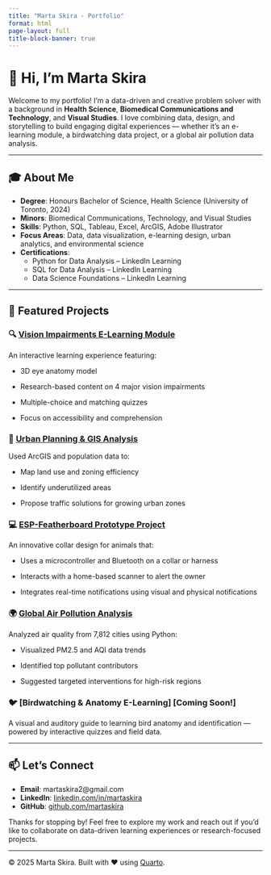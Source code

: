 ```yaml
---
title: "Marta Skira - Portfolio"
format: html
page-layout: full
title-block-banner: true
---
```


# 👋 Hi, I'm Marta Skira

Welcome to my portfolio! I'm a data-driven and creative problem solver with a background in **Health Science**, **Biomedical Communications and Technology**, and **Visual Studies**. I love combining data, design, and storytelling to build engaging digital experiences — whether it's an e-learning module, a birdwatching data project, or a global air pollution data analysis.

---

## 🎓 About Me

- **Degree**: Honours Bachelor of Science, Health Science (University of Toronto, 2024)  
- **Minors**: Biomedical Communications, Technology, and Visual Studies  
- **Skills**: Python, SQL, Tableau, Excel, ArcGIS, Adobe Illustrator  
- **Focus Areas**: Data, data visualization, e-learning design, urban analytics, and environmental science  
- **Certifications**:  
  - Python for Data Analysis – LinkedIn Learning  
  - SQL for Data Analysis – LinkedIn Learning  
  - Data Science Foundations – LinkedIn Learning  

---

## 🧠 Featured Projects

### 🔍 [Vision Impairments E-Learning Module](./vision-module/index.qmd)
An interactive learning experience featuring:

- 3D eye anatomy model

- Research-based content on 4 major vision impairments

- Multiple-choice and matching quizzes

- Focus on accessibility and comprehension

### 🌆 [Urban Planning & GIS Analysis](./ArcGIS/index.qmd)
Used ArcGIS and population data to:

- Map land use and zoning efficiency

- Identify underutilized areas

- Propose traffic solutions for growing urban zones

### 💻 [ESP-Featherboard Prototype Project](./Prototype/index.qmd)
An innovative collar design for animals that:

- Uses a microcontroller and Bluetooth on a collar or harness

- Interacts with a home-based scanner to alert the owner

- Integrates real-time notifications using visual and physical notifications

### 🌍 [Global Air Pollution Analysis](https://github.com/martaskira/Global-Air-Pollution-Analysis)
Analyzed air quality from 7,812 cities using Python:

- Visualized PM2.5 and AQI data trends

- Identified top pollutant contributors

- Suggested targeted interventions for high-risk regions

### 🐦 [Birdwatching & Anatomy E-Learning] [Coming Soon!]
A visual and auditory guide to learning bird anatomy and identification — powered by interactive quizzes and field data.

---

## 📫 Let's Connect

- **Email**: martaskira2@gmail.com  
- **LinkedIn**: [linkedin.com/in/martaskira](#)  
- **GitHub**: [github.com/martaskira](#)

Thanks for stopping by! Feel free to explore my work and reach out if you'd like to collaborate on data-driven learning experiences or research-focused projects.

---

© 2025 Marta Skira. Built with ❤️ using [Quarto](https://quarto.org).



